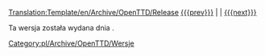 <noinclude>[[Translation:Template/en/Archive/OpenTTD/Release]]</noinclude><includeonly><!--[[Category:Versions]]-->[[Category:pl/Archive/OpenTTD/Wersje]]</includeonly>
[[{{{prev}}}]] | '''{{PAGENAME}}''' | [[{{{next}}}]]
<!--[[{{{popr}}}|/Pl[{{{popr}}}]] | '''{{PAGENAME}}''' | [[{{{nast}}}/Pl|{{{nast}}}]]-->

Ta wersja została wydana dnia {{{date}}}.